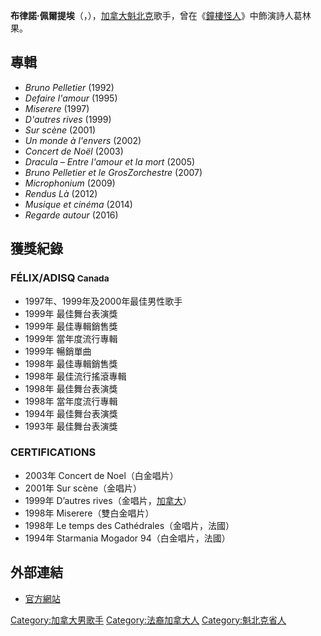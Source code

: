 {{Expand |time=2010-03-06T11:31:31+00:00 }}
'''布律諾·佩爾提埃'''（{{lang-fr|'''Bruno Pelletier'''}}，{{bd|1962年|8月7日||catIdx=Pelletier, Bruno}}），[[加拿大|加拿大]][[魁北克|魁北克]]歌手，曾在《[[鐘樓怪人|鐘樓怪人]]》中飾演詩人葛林果。

==專輯==
* ''Bruno Pelletier'' (1992)
* ''Defaire l'amour'' (1995)
* ''Miserere'' (1997)
* ''D'autres rives'' (1999)
* ''Sur scène'' (2001)
* ''Un monde à l'envers'' (2002)
* ''Concert de Noël'' (2003)
* ''Dracula – Entre l'amour et la mort'' (2005)
* ''Bruno Pelletier et le GrosZorchestre'' (2007)
* ''Microphonium'' (2009)
* ''Rendus Là'' (2012)
* ''Musique et cinéma'' (2014)
* ''Regarde autour'' (2016)

==獲獎紀錄==
===FÉLIX/ADISQ<small> Canada </small>===
*1997年、1999年及2000年最佳男性歌手
*1999年 最佳舞台表演獎
*1999年 最佳專輯銷售獎
*1999年 當年度流行專輯
*1999年 暢銷單曲
*1998年 最佳專輯銷售獎
*1998年 最佳流行搖滾專輯
*1998年 最佳舞台表演獎
*1998年 當年度流行專輯
*1994年 最佳舞台表演獎
*1993年 最佳舞台表演獎

===CERTIFICATIONS===
*2003年 Concert de Noel（白金唱片）
*2001年 Sur scène（金唱片）
*1999年 D’autres rives（金唱片，[[加拿大|加拿大]]）
*1998年 Miserere（雙白金唱片）
*1998年 Le temps des Cathédrales（金唱片，法國）
*1994年 Starmania Mogador 94（白金唱片，法國）

==外部連結==
* [http://www.brunopelletier.com 官方網站] {{Wayback|url=http://www.brunopelletier.com/ |date=20110305093611 }}
{{Authority control}}
{{歌手小作品}}
{{Canada-stub}}

{{DEFAULTSORT:Pelletier, Bruno}}
[[Category:加拿大男歌手|Category:加拿大男歌手]]
[[Category:法裔加拿大人|Category:法裔加拿大人]]
[[Category:魁北克省人|Category:魁北克省人]]